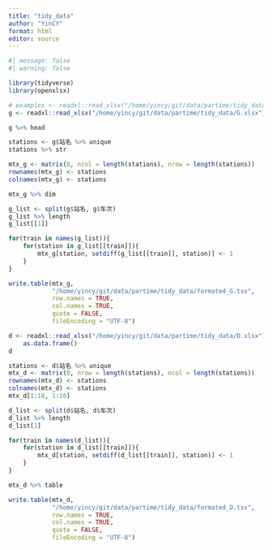 ```yaml
---
title: "tidy_data"
author: "YinCY"
format: html
editor: source
---
```


```r
#| message: false
#| warning: false

library(tidyverse)
library(openxlsx)
```


```r
# examples <- readxl::read_xlsx("/home/yincy/git/data/partime/tidy_data/example.xlsx")
g <- readxl::read_xlsx("/home/yincy/git/data/partime/tidy_data/G.xlsx")
```

```r
g %>% head
```


```r
stations <- g$站名 %>% unique
stations %>% str

mtx_g <- matrix(0, ncol = length(stations), nrow = length(stations))
rownames(mtx_g) <- stations
colnames(mtx_g) <- stations

mtx_g %>% dim
```

```r
g_list <- split(g$站名, g$车次)
g_list %>% length
g_list[[1]]
```

```r
for(train in names(g_list)){
    for(station in g_list[[train]]){
        mtx_g[station, setdiff(g_list[[train]], station)] <- 1
    }
}

write.table(mtx_g, 
            "/home/yincy/git/data/partime/tidy_data/formated_G.tsv", 
            row.names = TRUE, 
            col.names = TRUE, 
            quote = FALSE, 
            fileEncoding = "UTF-8")
```


```r
d <- readxl::read_xlsx("/home/yincy/git/data/partime/tidy_data/D.xlsx") %>% 
    as.data.frame()
d
```

```r
stations <- d$站名 %>% unique
mtx_d <- matrix(0, nrow = length(stations), ncol = length(stations))
rownames(mtx_d) <- stations
colnames(mtx_d) <- stations
mtx_d[1:10, 1:10]
```

```r
d_list <- split(d$站名, d$车次)
d_list %>% length
d_list[1]
```

```r
for(train in names(d_list)){
    for(station in d_list[[train]]){
        mtx_d[station, setdiff(d_list[[train]], station)] <- 1
    }
}

mtx_d %>% table

write.table(mtx_d, 
            "/home/yincy/git/data/partime/tidy_data/formated_D.tsv", 
            row.names = TRUE, 
            col.names = TRUE, 
            quote = FALSE, 
            fileEncoding = "UTF-8")
```




